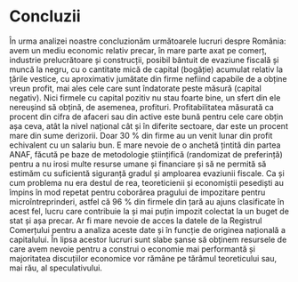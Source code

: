 # Concluzii

În urma analizei noastre concluzionăm următoarele lucruri despre România: avem un mediu economic relativ precar, în mare parte axat pe comerț, industrie prelucrătoare și construcții, posibil bântuit de evaziune fiscală și muncă la negru, cu o cantitate mică de capital (bogăție) acumulat relativ la țările vestice, cu aproximativ jumătate din firme nefiind capabile de a obține vreun profit, mai ales cele care sunt îndatorate peste măsură (capital negativ). Nici firmele cu capital pozitiv nu stau foarte bine, un sfert din ele nereușind să obțină, de asemenea, profituri. Profitabilitatea măsurată ca procent din cifra de afaceri sau din active este bună pentru cele care obțin așa ceva, atât la nivel național cât și în diferite sectoare, dar este un procent mare din sume derizorii. Doar 30 % din firme au un venit lunar din profit echivalent cu un salariu bun. E mare nevoie de o anchetă țintită din partea ANAF, făcută pe baze de metodologie științifică (randomizat de preferință) pentru a nu irosi multe resurse umane și financiare și să ne permită să estimăm cu suficientă siguranță gradul și amploarea evaziunii fiscale. Ca și cum problema nu era destul de rea, teoreticienii și economiștii pesediști au împins în mod repetat pentru coborârea pragului de impozitare pentru microîntreprinderi, astfel că 96 % din firmele din țară au ajuns clasificate în acest fel, lucru care contribuie la și mai puțin impozit colectat la un buget de stat și așa precar. Ar fi mare nevoie de acces la datele de la Registrul Comerțului pentru a analiza aceste date și în funcție de originea națională a capitalului. În lipsa acestor lucruri sunt slabe șanse să obținem resursele de care avem nevoie pentru a construi o economie mai performantă și majoritatea discuțiilor economice vor rămâne pe tărâmul teoreticului sau, mai rău, al speculativului.   

